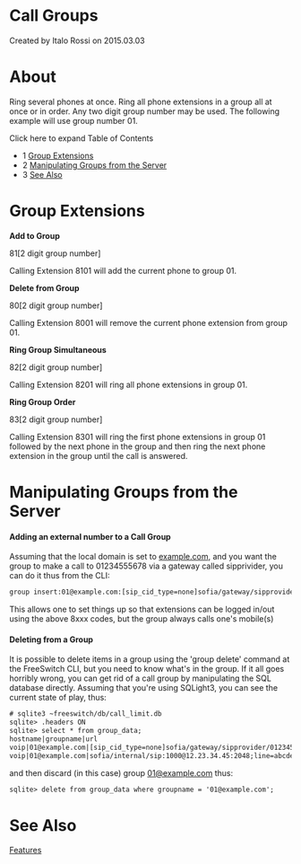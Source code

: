 
# Call Groups 

 Created by  Italo Rossi on 2015.03.03

# About

Ring several phones at once. Ring all phone extensions in a group all at once or in order. Any two digit group number may be used. The following example will use group number 01.

Click here to expand Table of Contents

* 1 [Group Extensions](#group-extensions)
* 2 [Manipulating Groups from the Server](#manipulating-groups-from-the-server)
* 3 [See Also](#see-also)

# Group Extensions

**Add to Group**

81\[2 digit group number\]

Calling Extension 8101 will add the current phone to group 01.

  
**Delete from Group**

80\[2 digit group number\]

Calling Extension 8001 will remove the current phone extension from group 01.

**Ring Group Simultaneous**

82\[2 digit group number\]

Calling Extension 8201 will ring all phone extensions in group 01.

**Ring Group Order**

83\[2 digit group number\]

Calling Extension 8301 will ring the first phone extensions in group 01 followed by the next phone in the group and then ring the next phone extension in the group until the call is answered.

# Manipulating Groups from the Server

#### Adding an external number to a Call Group

Assuming that the local domain is set to [example.com](http://example.com), and you want the group to make a call to 01234555678 via a gateway called sipprivider, you can do it thus from the CLI:

```xml
group insert:01@example.com:[sip_cid_type=none]sofia/gateway/sipprovider/01234555678
```

This allows one to set things up so that extensions can be logged in/out using the above 8xxx codes, but the group always calls one's mobile(s)

#### Deleting from a Group

It is possible to delete items in a group using the 'group delete' command at the FreeSwitch CLI, but you need to know what's in the group. If it all goes horribly wrong, you can get rid of a call group by manipulating the SQL database directly. Assuming that you're using SQLight3, you can see the current state of play, thus:

```xml
# sqlite3 ~freeswitch/db/call_limit.db
sqlite> .headers ON
sqlite> select * from group_data;
hostname|groupname|url
voip|01@example.com|[sip_cid_type=none]sofia/gateway/sipprovider/01234555678
voip|01@example.com|sofia/internal/sip:1000@12.23.34.45:2048;line=abcde
```

and then discard (in this case) group [01@example.com](mailto:01@example.com) thus:

```xml
sqlite> delete from group_data where groupname = '01@example.com';
```

# See Also

[Features](../[DEAD/Features_6586725.mdx#about)


